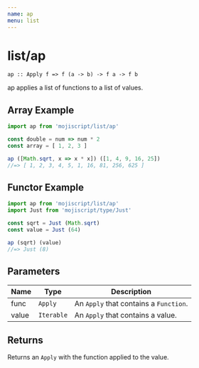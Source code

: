 ```yaml
---
name: ap
menu: list
---
```


# list/ap

`ap :: Apply f => f (a -> b) -> f a -> f b`

ap applies a list of functions to a list of values.

## Array Example

```javascript
import ap from 'mojiscript/list/ap'

const double = num => num * 2
const array = [ 1, 2, 3 ]

ap ([Math.sqrt, x => x * x]) ([1, 4, 9, 16, 25])
//=> ​​​​​[ 1, 2, 3, 4, 5, 1, 16, 81, 256, 625 ]​​​​​
```

## Functor Example

```javascript
import ap from 'mojiscript/list/ap'
import Just from 'mojiscript/type/Just'

const sqrt = Just (Math.sqrt)
const value = Just (64)

ap (sqrt) (value)
//=> Just (8)
```

## Parameters

| Name | Type | Description |
| ---- | ---- | ----------- |
| func | `Apply`  | An `Apply` that contains a `Function`. |
| value | `Iterable`  | An `Apply` that contains a value. |

## Returns

Returns an `Apply` with the function applied to the value.

